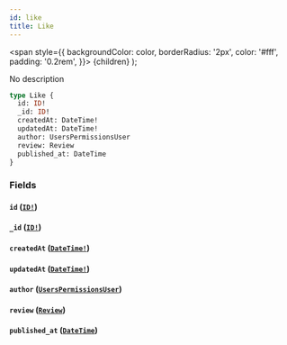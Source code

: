 ```yaml
---
id: like
title: Like
---
```


<span
style={{
      backgroundColor: color,
      borderRadius: '2px',
      color: '#fff',
      padding: '0.2rem',
    }}>
{children}
</span>
);

No description

```graphql
type Like {
  id: ID!
  _id: ID!
  createdAt: DateTime!
  updatedAt: DateTime!
  author: UsersPermissionsUser
  review: Review
  published_at: DateTime
}
```

### Fields

#### `id` ([`ID!`](/v1/scalars/id))

#### `_id` ([`ID!`](/v1/scalars/id))

#### `createdAt` ([`DateTime!`](/v1/scalars/date-time))

#### `updatedAt` ([`DateTime!`](/v1/scalars/date-time))

#### `author` ([`UsersPermissionsUser`](/v1/objects/users-permissions-user))

#### `review` ([`Review`](/v1/objects/review))

#### `published_at` ([`DateTime`](/v1/scalars/date-time))
